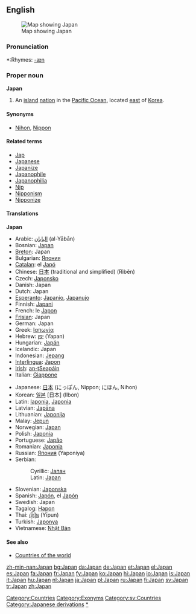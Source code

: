 {{see|japan}}

==English==
{{wikipedia}}
[[Image:LocationJapan.png|thumb|Map showing Japan]]

===Pronunciation===
*:Rhymes: [[Rhymes:English:-æn|-æn]]

===Proper noun===
'''Japan'''
# An [[island]] [[nation]] in the [[Pacific Ocean]], located [[east]] of [[Korea]]. 

====Synonyms====
*[[Nihon]], [[Nippon]]

====Related terms====
*[[Jap]]
*[[Japanese]]
*[[Japanize]]
*[[Japanophile]]
*[[Japanophilia]]
*[[Nip]]
*[[Nipponism]]
*[[Nipponize]]

====Translations====
'''Japan'''
{{top}}
<!--Languages from A to I go here-->
*Arabic: [[اليابان]] (al-Yābān)
*Bosnian: [[Japan#Bosnian|Japan]] {{m}}
*[[Breton]]: Japan
*Bulgarian: [[Япония]] {{f}}
*[[Catalan]]: el [[Japó]] {{m}}
*Chinese: [[日本]] (traditional and simplified) (Rìběn)
*Czech: [[Japonsko]]
*Danish: Japan
*Dutch: Japan
*[[Esperanto]]: [[Japanio]], [[Japanujo]]
*Finnish: [[Japani]]
*French: le [[Japon]] {{m}}
*[[Frisian]]: Japan
*German: Japan
*Greek: [[Ιαπωνία]] {{f}}
*Hebrew: [[יפן]] (Yapan)
*Hungarian: [[Japán]]
*Icelandic: Japan
*Indonesian: [[Jepang]]
*[[Interlingua]]: [[Japon]]
*[[Irish]]: [[an-tSeapáin]] {{f}}
*Italian: [[Giappone]] {{m}}
{{mid}}
<!--Languages from J to Z go here-->
*Japanese: [[日本]] (にっぽん, Nippon; にほん, Nihon)
*Korean: [[일본]] [日本] (Ilbon)
*Latin: [[Iaponia]], [[Japonia]]
*Latvian: [[Japāna]]
*Lithuanian: [[Japonija]]
*Malay: [[Jepun]]
*Norwegian: [[#Norwegian|Japan]]
*Polish: [[Japonia]]
*Portuguese: [[Japão]]
*Romanian: [[Japonia]] {{f}}
*Russian: [[Япония]] (Yaponiya)
*Serbian:
*:Cyrillic: [[Јапан#Serbian|Јапан]] {{m}}
*:Latin: [[Japan#Serbian|Japan]] {{m}}
*Slovenian: [[Japonska]] {{f}}
*Spanish: [[Japón]], el [[Japón]] {{m}}
*Swedish: Japan
*Tagalog: [[Hapon]]
*Thai: [[ญี่ปุ่น]] (Yīpun)
*Turkish: [[Japonya]]
*Vietnamese: [[Nhật Bản]]
{{bottom}}

====See also====
*[[Countries of the world]]

[[Category:Countries]]
[[Category:Exonyms]]

[[Category:sv:Countries]]
[[Category:Japanese derivations]]
[[Category:Japan|*]]

[[zh-min-nan:Japan]]
[[bg:Japan]]
[[da:Japan]]
[[de:Japan]]
[[et:Japan]]
[[el:Japan]]
[[es:Japan]]
[[fa:Japan]]
[[fr:Japan]]
[[fy:Japan]]
[[ko:Japan]]
[[hi:Japan]]
[[io:Japan]]
[[is:Japan]]
[[it:Japan]]
[[hu:Japan]]
[[nl:Japan]]
[[ja:Japan]]
[[pl:Japan]]
[[ru:Japan]]
[[fi:Japan]]
[[sv:Japan]]
[[tr:Japan]]
[[zh:Japan]]